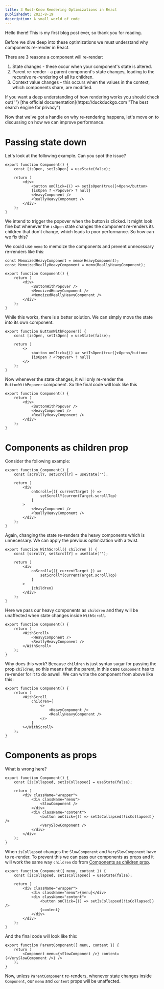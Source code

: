 ```yaml
---
title: 3 Must-Know Rendering Optimizations in React
publishedAt: 2023-8-19
description: A small world of code
---
```


Hello there! This is my first blog post ever, so thank you for reading.

<p>
	Before we dive deep into these optimizations we must understand why
	components re-render in React.
</p>

There are 3 reasons a component will re-render:

1. State changes - these occur when your component's state is altered.
2. Parent re-render - a parent component's state changes, leading to the recursive re-rendering of all its children.
3. Context value changes - this occurs when the values in the context, which components share, are modified.

<Callout icon="💡">
	If you want a deep understanding of how rendering works you should check out{' '}
	[the official documentation](https://duckduckgo.com "The best search engine
	for privacy")
</Callout>

Now that we've got a handle on why re-rendering happens, let's move on to discussing
on how we can improve performance.

# Passing state down

Let's look at the following example. Can you spot the issue?

```tsx
export function Component() {
	const [isOpen, setIsOpen] = useState(false);

	return (
		<div>
			<button onClick={() => setIsOpen(true)}>Open</button>
			{isOpen ? <Popover> ? null}
			<HeavyComponent />
			<ReallyHeavyComponent />
		</div>
	);
}
```

We intend to trigger the popover when the button is clicked.
It might look fine but whenever the `isOpen` state changes the component re-renders its children that don't change,
which leads to poor performance.
So how can we fix this?

We could use `memo` to memoize the components and prevent unnecessary re-renders like this:

```tsx
const MemoizedHeavyComponent = memo(HeavyComponent);
const MemoizedReallyHeavyComponent = memo(ReallyHeavyComponent);

export function Component() {
	return (
		<div>
			<ButtonWithPopover />
			<MemoizedHeavyComponent />
			<MemoizedReallyHeavyComponent />
		</div>
	);
}
```

While this works, there is a better solution. We can simply move the state into its own component.

```tsx
export function ButtonWithPopover() {
	const [isOpen, setIsOpen] = useState(false);

	return (
		<>
			<button onClick={() => setIsOpen(true)}>Open</button>
			{isOpen ? <Popover> ? null}
		</>
	);
}
```

Now whenever the state changes, it will only re-render the `ButtonWithPopover` component.
So the final code will look like this

```tsx
export function Component() {
	return (
		<div>
			<ButtonWithPopover />
			<HeavyComponent />
			<ReallyHeavyComponent />
		</div>
	);
}
```

# Components as children prop

Consider the following example:

```tsx
export function Component() {
	const [scrollY, setScrollY] = useState('');

	return (
		<div
			onScroll={({ currentTarget }) =>
				setScrollY(currentTarget.scrollTop)
			}
		>
			<HeavyComponent />
			<ReallyHeavyComponent />
		</div>
	);
}
```

Again, changing the state re-renders the heavy components which is unnecessary.
We can apply the previous optimization with a twist.

```tsx
export function WithScroll({ children }) {
	const [scrollY, setScrollY] = useState('');

	return (
		<div
			onScroll={({ currentTarget }) =>
				setScrollY(currentTarget.scrollTop)
			}
		>
			{children}
		</div>
	);
}
```

Here we pass our heavy components as `children` and they will be unaffected when state changes inside `WithScroll`.

```tsx
export function Component() {
	return (
		<WithScroll>
			<HeavyComponent />
			<ReallyHeavyComponent />
		</WithScroll>
	);
}
```

Why does this work? Because `children` is just syntax sugar for passing the prop `children`, so this means that the parent,
in this case `Component` has to re-render for it to do aswell.
We can write the component from above like this:

```tsx
export function Component() {
	return (
		<WithScroll
			children={
				<>
					<HeavyComponent />
					<ReallyHeavyComponent />
				</>
			}
		></WithScroll>
	);
}
```

# Components as props

What is wrong here?

```tsx
export function Component() {
	const [isCollapsed, setIsCollapsed] = useState(false);

	return (
		<div className="wrapper">
			<div className="menu">
				<SlowComponent />
			</div>
			<div className="content">
				<button onClick={() => setIsCollapsed(!isCollapsed)} />
				<VerySlowComponent />
			</div>
		</div>
	);
}
```

When `isCollapsed` changes the `SlowComponent` and `VerySlowComponent` have to re-render.
To prevent this we can pass our components as props and it will work the same way `children` do from [Components as children prop](#components-as-children-prop).

```tsx
export function Component({ menu, content }) {
	const [isCollapsed, setIsCollapsed] = useState(false);

	return (
		<div className="wrapper">
			<div className="menu">{menu}</div>
			<div className="content">
				<button onClick={() => setIsCollapsed(!isCollapsed)} />
				{content}
			</div>
		</div>
	);
}
```

And the final code will look like this:

```tsx
export function ParentComponent({ menu, content }) {
	return (
		<Component menu={<SlowComponent />} content={<VerySlowComponent />} />
	);
}
```

Now, unless `ParentComponent` re-renders, whenever state changes inside `Component`, our `menu` and `content` props will be unaffected.
